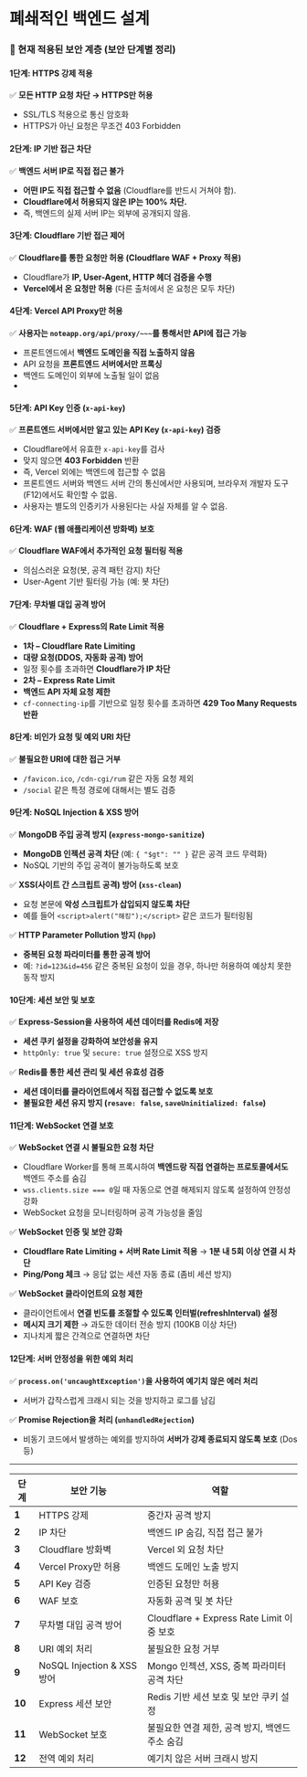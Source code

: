 
# 폐쇄적인 백엔드 설계


### **📌 현재 적용된 보안 계층 (보안 단계별 정리)**

#### 1단계: HTTPS 강제 적용
✅ **모든 HTTP 요청 차단 → HTTPS만 허용**
- SSL/TLS 적용으로 통신 암호화
- HTTPS가 아닌 요청은 무조건 403 Forbidden

#### 2단계: IP 기반 접근 차단
✅ **백엔드 서버 IP로 직접 접근 불가**
- **어떤 IP도 직접 접근할 수 없음** (Cloudflare를 반드시 거쳐야 함).
- **Cloudflare에서 허용되지 않은 IP는 100% 차단.**
- 즉, 백엔드의 실제 서버 IP는 외부에 공개되지 않음.

#### 3단계: Cloudflare 기반 접근 제어
✅ **Cloudflare를 통한 요청만 허용 (Cloudflare WAF + Proxy 적용)**
- Cloudflare가 **IP, User-Agent, HTTP 헤더 검증을 수행**
- **Vercel에서 온 요청만 허용** (다른 출처에서 온 요청은 모두 차단)

#### 4단계: Vercel API Proxy만 허용
✅ **사용자는 `noteapp.org/api/proxy/~~~`를 통해서만 API에 접근 가능**
- 프론트엔드에서 **백엔드 도메인을 직접 노출하지 않음**
- API 요청을 **프론트엔드 서버에서만 프록싱**
- 백엔드 도메인이 외부에 노출될 일이 없음
-
#### 5단계: API Key 인증 (`x-api-key`)
✅ **프론트엔드 서버에서만 알고 있는 API Key (`x-api-key`) 검증**
- Cloudflare에서 유효한 `x-api-key`를 검사
- 맞지 않으면 **403 Forbidden** 반환
- 즉, Vercel 외에는 백엔드에 접근할 수 없음
- 프론트엔드 서버와 백엔드 서버 간의 통신에서만 사용되며, 브라우저 개발자 도구(F12)에서도 확인할 수 없음.
- 사용자는 별도의 인증키가 사용된다는 사실 자체를 알 수 없음.

#### 6단계: WAF (웹 애플리케이션 방화벽) 보호
✅ **Cloudflare WAF에서 추가적인 요청 필터링 적용**
- 의심스러운 요청(봇, 공격 패턴 감지) 차단
- User-Agent 기반 필터링 가능 (예: 봇 차단)

#### 7단계: 무차별 대입 공격 방어
✅ **Cloudflare + Express의 Rate Limit 적용**
- **1차 – Cloudflare Rate Limiting**
- **대량 요청(DDOS, 자동화 공격) 방어**
- 일정 횟수를 초과하면 **Cloudflare가 IP 차단**
- **2차 – Express Rate Limit**
- **백엔드 API 자체 요청 제한**
- `cf-connecting-ip`를 기반으로 일정 횟수를 초과하면 **429 Too Many Requests 반환**

#### 8단계: 비인가 요청 및 예외 URI 차단
✅ **불필요한 URI에 대한 접근 거부**
- `/favicon.ico`, `/cdn-cgi/rum` 같은 자동 요청 제외
- `/social` 같은 특정 경로에 대해서는 별도 검증

#### 9단계: NoSQL Injection & XSS 방어
✅ **MongoDB 주입 공격 방지 (`express-mongo-sanitize`)**
- **MongoDB 인젝션 공격 차단** (예: `{ "$gt": "" }` 같은 공격 코드 무력화)
- NoSQL 기반의 주입 공격이 불가능하도록 보호

✅ **XSS(사이트 간 스크립트 공격) 방어 (`xss-clean`)**
- 요청 본문에 **악성 스크립트가 삽입되지 않도록 차단**
- 예를 들어 `<script>alert("해킹");</script>` 같은 코드가 필터링됨

✅ **HTTP Parameter Pollution 방지 (`hpp`)**
- **중복된 요청 파라미터를 통한 공격 방어**
- 예: `?id=123&id=456` 같은 중복된 요청이 있을 경우, 하나만 허용하여 예상치 못한 동작 방지

#### 10단계: 세션 보안 및 보호
✅ **Express-Session을 사용하여 세션 데이터를 Redis에 저장**
- **세션 쿠키 설정을 강화하여 보안성을 유지**
- `httpOnly: true` 및 `secure: true` 설정으로 XSS 방지

✅ **Redis를 통한 세션 관리 및 세션 유효성 검증**
- **세션 데이터를 클라이언트에서 직접 접근할 수 없도록 보호**
- **불필요한 세션 유지 방지 (`resave: false`, `saveUninitialized: false`)**

#### 11단계: WebSocket 연결 보호
✅ **WebSocket 연결 시 불필요한 요청 차단**
- Cloudflare Worker를 통해 프록시하여 **백엔드랑 직접 연결하는 프로토콜에서도** 백엔드 주소를 숨김
- `wss.clients.size === 0`일 때 자동으로 연결 해제되지 않도록 설정하여 안정성 강화
- WebSocket 요청을 모니터링하며 공격 가능성을 줄임

✅ **WebSocket 인증 및 보안 강화**
- **Cloudflare Rate Limiting + 서버 Rate Limit 적용** → **1분 내 5회 이상 연결 시 차단**
- **Ping/Pong 체크** → 응답 없는 세션 자동 종료 (좀비 세션 방지)

✅ **WebSocket 클라이언트의 요청 제한**
- 클라이언트에서 **연결 빈도를 조절할 수 있도록 인터벌(refreshInterval) 설정**
- **메시지 크기 제한** → 과도한 데이터 전송 방지 (100KB 이상 차단)
- 지나치게 짧은 간격으로 연결하면 차단

#### 12단계: 서버 안정성을 위한 예외 처리
✅ **`process.on('uncaughtException')`을 사용하여 예기치 않은 에러 처리**
- 서버가 갑작스럽게 크래시 되는 것을 방지하고 로그를 남김

✅ **Promise Rejection을 처리 (`unhandledRejection`)**
- 비동기 코드에서 발생하는 예외를 방지하여 **서버가 강제 종료되지 않도록 보호** (Dos 등)


---

| 단계 | 보안 기능 | 역할 |
|------|------------|--------------------------------|
| **1** | HTTPS 강제 | 중간자 공격 방지 |
| **2** | IP 차단 | 백엔드 IP 숨김, 직접 접근 불가 |
| **3** | Cloudflare 방화벽 | Vercel 외 요청 차단 |
| **4** | Vercel Proxy만 허용 | 백엔드 도메인 노출 방지 |
| **5** | API Key 검증 | 인증된 요청만 허용 |
| **6** | WAF 보호 | 자동화 공격 및 봇 차단 |
| **7** | 무차별 대입 공격 방어 | Cloudflare + Express Rate Limit 이중 보호 |
| **8** | URI 예외 처리 | 불필요한 요청 거부 |
| **9** | NoSQL Injection & XSS 방어 | Mongo 인젝션, XSS, 중복 파라미터 공격 차단 |
| **10** | Express 세션 보안 | Redis 기반 세션 보호 및 보안 쿠키 설정 |
| **11** | WebSocket 보호 | 불필요한 연결 제한, 공격 방지, 백엔드 주소 숨김|
| **12** | 전역 예외 처리 | 예기치 않은 서버 크래시 방지 |


<DocsImage src={dimg.security.closedbackend.iprules}/>
<DocsImage src={dimg.security.closedbackend.iptable}/>
<DocsImage src={dimg.security.closedbackend.wafinfo}/>
<DocsImage src={dimg.security.closedbackend.wafblur}/>
<DocsImage src={dimg.security.closedbackend.apikey}/>
<DocsImage src={dimg.security.closedbackend.notblock}/>
<DocsImage src={dimg.security.closedbackend.block}/>
<DocsImage src={dimg.security.closedbackend.websocketproxy}/>
